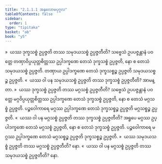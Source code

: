 ```yaml
---
title: "2.1.1.1 အနုလောမပုဂ္ဂလ"
tableOfContents: false
sidebar:
  order: 1
type: "tipitaka"
basket: "ab"
book: "y5"
---
```



<DynamicBreadcrumb />

<Division number="27" book="y5" e="ch" v="33" p="212">

<Paragraph number="220" book="y5">
»  ယဿ ဒုက္ခသစ္စံ ဥပ္ပဇ္ဇတိ တဿ သမုဒယသစ္စံ ဥပ္ပဇ္ဇတီတိ?
</Paragraph>

<Paragraph number="221" book="y5">
သဗ္ဗေသံ ဥပပဇ္ဇန္တာနံ ပဝတ္တေ တဏှာဝိပ္ပယုတ္တစိတ္တဿ ဥပ္ပါဒက္ခဏေ တေသံ ဒုက္ခသစ္စံ ဥပ္ပဇ္ဇတိ, နော စ တေသံ သမုဒယသစ္စံ ဥပ္ပဇ္ဇတိ. တဏှာယ ဥပ္ပါဒက္ခဏေ တေသံ ဒုက္ခသစ္စဉ္စ ဥပ္ပဇ္ဇတိ သမုဒယသစ္စဉ္စ ဥပ္ပဇ္ဇတိ.
</Paragraph>

<Paragraph number="222" book="y5">
«  ယဿ ဝါ ပန သမုဒယသစ္စံ ဥပ္ပဇ္ဇတိ တဿ ဒုက္ခသစ္စံ ဥပ္ပဇ္ဇတီတိ? အာမန္တာ.
</Paragraph>

<Paragraph number="223" book="y5">
»  ယဿ ဒုက္ခသစ္စံ ဥပ္ပဇ္ဇတိ တဿ မဂ္ဂသစ္စံ ဥပ္ပဇ္ဇတီတိ?
</Paragraph>

<Paragraph number="224" book="y5">
သဗ္ဗေသံ ဥပပဇ္ဇန္တာနံ ပဝတ္တေ မဂ္ဂဝိပ္ပယုတ္တစိတ္တဿ ဥပ္ပါဒက္ခဏေ တေသံ ဒုက္ခသစ္စံ ဥပ္ပဇ္ဇတိ, နော စ တေသံ မဂ္ဂသစ္စံ ဥပ္ပဇ္ဇတိ. ပဉ္စဝေါကာရေ မဂ္ဂဿ ဥပ္ပါဒက္ခဏေ တေသံ ဒုက္ခသစ္စဉ္စ ဥပ္ပဇ္ဇတိ မဂ္ဂသစ္စဉ္စ ဥပ္ပဇ္ဇတိ.
</Paragraph>

<Paragraph number="225" book="y5">
«  ယဿ ဝါ ပန မဂ္ဂသစ္စံ ဥပ္ပဇ္ဇတိ တဿ ဒုက္ခသစ္စံ ဥပ္ပဇ္ဇတီတိ?
</Paragraph>

<Paragraph number="226" book="y5">
အရူပေ မဂ္ဂဿ ဥပ္ပါဒက္ခဏေ တေသံ မဂ္ဂသစ္စံ ဥပ္ပဇ္ဇတိ, နော စ တေသံ ဒုက္ခသစ္စံ ဥပ္ပဇ္ဇတိ. ပဉ္စဝေါကာရေ မဂ္ဂဿ ဥပ္ပါဒက္ခဏေ တေသံ မဂ္ဂသစ္စဉ္စ ဥပ္ပဇ္ဇတိ ဒုက္ခသစ္စဉ္စ ဥပ္ပဇ္ဇတိ.
</Paragraph>

</Division>
<Division number="28" book="y5" e="ch" v="33" p="213">

<Paragraph number="227" book="y5">
»  ယဿ သမုဒယသစ္စံ ဥပ္ပဇ္ဇတိ တဿ မဂ္ဂသစ္စံ ဥပ္ပဇ္ဇတီတိ? နော.
</Paragraph>

<Paragraph number="228" book="y5">
«  ယဿ ဝါ ပန မဂ္ဂသစ္စံ ဥပ္ပဇ္ဇတိ တဿ သမုဒယသစ္စံ ဥပ္ပဇ္ဇတီတိ? နော.
</Paragraph>
</Division>